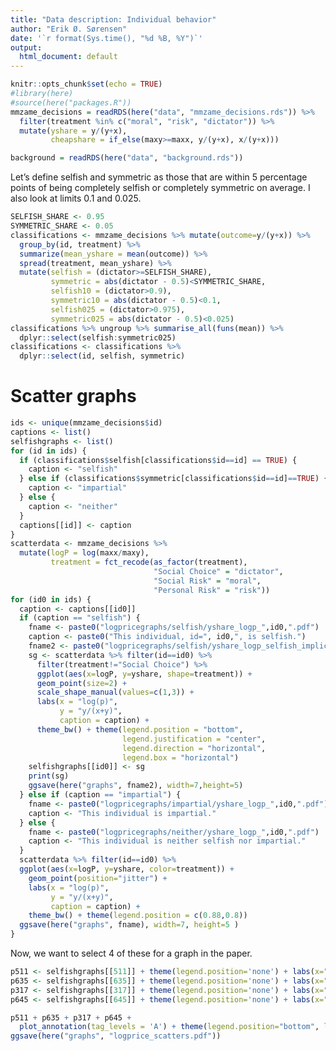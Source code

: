 ```yaml
---
title: "Data description: Individual behavior"
author: "Erik Ø. Sørensen"
date: '`r format(Sys.time(), "%d %B, %Y")`'
output:
  html_document: default
---
```


```r
knitr::opts_chunk$set(echo = TRUE)
#library(here)
#source(here("packages.R"))
mmzame_decisions = readRDS(here("data", "mmzame_decisions.rds")) %>%
  filter(treatment %in% c("moral", "risk", "dictator")) %>%
  mutate(yshare = y/(y+x), 
         cheapshare = if_else(maxy>=maxx, y/(y+x), x/(y+x))) 

background = readRDS(here("data", "background.rds"))
```


Let's define selfish and symmetric as those that are within 5 percentage points of
being completely selfish or completely symmetric on average. I also look at limits 0.1 and 0.025.

```r
SELFISH_SHARE <- 0.95
SYMMETRIC_SHARE <- 0.05
classifications <- mmzame_decisions %>% mutate(outcome=y/(y+x)) %>%
  group_by(id, treatment) %>% 
  summarize(mean_yshare = mean(outcome)) %>%
  spread(treatment, mean_yshare) %>%
  mutate(selfish = (dictator>=SELFISH_SHARE),
         symmetric = abs(dictator - 0.5)<SYMMETRIC_SHARE,
         selfish10 = (dictator>0.9),
         symmetric10 = abs(dictator - 0.5)<0.1,
         selfish025 = (dictator>0.975),
         symmetric025 = abs(dictator - 0.5)<0.025) 
classifications %>% ungroup %>% summarise_all(funs(mean)) %>%
  dplyr::select(selfish:symmetric025) 
classifications <- classifications %>%
  dplyr::select(id, selfish, symmetric)
```


# Scatter graphs 

```r
ids <- unique(mmzame_decisions$id)
captions <- list()
selfishgraphs <- list()
for (id in ids) {
  if (classifications$selfish[classifications$id==id] == TRUE) {
    caption <- "selfish"
  } else if (classifications$symmetric[classifications$id==id]==TRUE) {
    caption <- "impartial"
  } else {
    caption <- "neither"
  }
  captions[[id]] <- caption
}
scatterdata <- mmzame_decisions %>% 
  mutate(logP = log(maxx/maxy),
         treatment = fct_recode(as_factor(treatment),
                                "Social Choice" = "dictator",
                                "Social Risk" = "moral",
                                "Personal Risk" = "risk"))
for (id0 in ids) {
  caption <- captions[[id0]]
  if (caption == "selfish") {
    fname <- paste0("logpricegraphs/selfish/yshare_logp_",id0,".pdf")
    caption <- paste0("This individual, id=", id0,", is selfish.")
    fname2 <- paste0("logpricegraphs/selfish/yshare_logp_selfish_implicit_",id0,".pdf")
    sg <- scatterdata %>% filter(id==id0) %>%
      filter(treatment!="Social Choice") %>%
      ggplot(aes(x=logP, y=yshare, shape=treatment)) +
      geom_point(size=2) + 
      scale_shape_manual(values=c(1,3)) +
      labs(x = "log(p)", 
           y = "y/(x+y)",
           caption = caption) +
      theme_bw() + theme(legend.position = "bottom", 
                         legend.justification = "center",
                         legend.direction = "horizontal",
                         legend.box = "horizontal")
    selfishgraphs[[id0]] <- sg
    print(sg)
    ggsave(here("graphs", fname2), width=7,height=5)
  } else if (caption == "impartial") {
    fname <- paste0("logpricegraphs/impartial/yshare_logp_",id0,".pdf")
    caption <- "This individual is impartial."
  } else {
    fname <- paste0("logpricegraphs/neither/yshare_logp_",id0,".pdf")
    caption <- "This individual is neither selfish nor impartial."
  }
  scatterdata %>% filter(id==id0) %>%
  ggplot(aes(x=logP, y=yshare, color=treatment)) + 
    geom_point(position="jitter") +
    labs(x = "log(p)",
         y = "y/(x+y)",
         caption = caption) +
    theme_bw() + theme(legend.position = c(0.88,0.8))
  ggsave(here("graphs", fname), width=7, height=5 )
}
```

Now, we want to select 4 of these for a graph in the paper.

```r
p511 <- selfishgraphs[[511]] + theme(legend.position='none') + labs(x="log(p), id=511", caption="")
p635 <- selfishgraphs[[635]] + theme(legend.position='none') + labs(x="log(p), id=635", caption="")
p317 <- selfishgraphs[[317]] + theme(legend.position='none') + labs(x="log(p), id=317", caption="")
p645 <- selfishgraphs[[645]] + theme(legend.position='none') + labs(x="log(p), id=645", caption="") 

p511 + p635 + p317 + p645 +
  plot_annotation(tag_levels = 'A') + theme(legend.position="bottom", legend.justification = "left")
ggsave(here("graphs", "logprice_scatters.pdf"))
```



